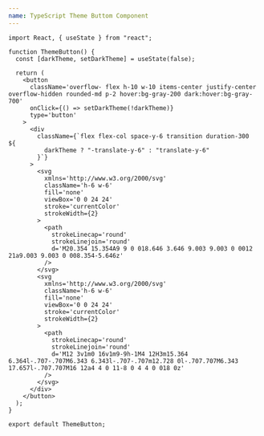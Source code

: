 ```yaml
---
name: TypeScript Theme Buttom Component
---
```


```tsx
import React, { useState } from "react";

function ThemeButton() {
  const [darkTheme, setDarkTheme] = useState(false);

  return (
    <button
      className='overflow- flex h-10 w-10 items-center justify-center overflow-hidden rounded-md p-2 hover:bg-gray-200 dark:hover:bg-gray-700'
      onClick={() => setDarkTheme(!darkTheme)}
      type='button'
    >
      <div
        className={`flex flex-col space-y-6 transition duration-300  ${
          darkTheme ? "-translate-y-6" : "translate-y-6"
        }`}
      >
        <svg
          xmlns='http://www.w3.org/2000/svg'
          className='h-6 w-6'
          fill='none'
          viewBox='0 0 24 24'
          stroke='currentColor'
          strokeWidth={2}
        >
          <path
            strokeLinecap='round'
            strokeLinejoin='round'
            d='M20.354 15.354A9 9 0 018.646 3.646 9.003 9.003 0 0012 21a9.003 9.003 0 008.354-5.646z'
          />
        </svg>
        <svg
          xmlns='http://www.w3.org/2000/svg'
          className='h-6 w-6'
          fill='none'
          viewBox='0 0 24 24'
          stroke='currentColor'
          strokeWidth={2}
        >
          <path
            strokeLinecap='round'
            strokeLinejoin='round'
            d='M12 3v1m0 16v1m9-9h-1M4 12H3m15.364 6.364l-.707-.707M6.343 6.343l-.707-.707m12.728 0l-.707.707M6.343 17.657l-.707.707M16 12a4 4 0 11-8 0 4 4 0 018 0z'
          />
        </svg>
      </div>
    </button>
  );
}

export default ThemeButton;
```
